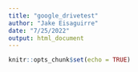 ```yaml
---
title: "google_drivetest"
author: "Jake Eisaguirre"
date: "7/25/2022"
output: html_document
---
```


```r
knitr::opts_chunk$set(echo = TRUE)
```


